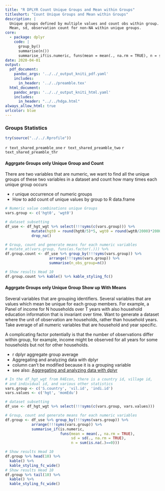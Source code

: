 ```yaml
---
title: "R DPLYR Count Unique Groups and Mean within Groups"
titleshort: "Count Unique Groups and Mean within Groups"
description: |
  Unique groups defined by multiple values and count obs within group.
  Mean, sd, observation count for non-NA within unique groups.
core:
  - package: dplyr
    code: |
      group_by()
      summarise(n())
      summarise_if(is.numeric, funs(mean = mean(., na.rm = TRUE), n = sum(is.na(.)==0)))
date: 2020-04-01
output:
  pdf_document:
    pandoc_args: '../../_output_kniti_pdf.yaml'
    includes:
      in_header: '../../preamble.tex'
  html_document:
    pandoc_args: '../../_output_kniti_html.yaml'
    includes:
      in_header: "../../hdga.html"
always_allow_html: true
urlcolor: blue
---
```


### Groups Statistics

```r
try(source("../../.Rprofile"))
```

`r text_shared_preamble_one`
`r text_shared_preamble_two`
`r text_shared_preamble_thr`


#### Aggrgate Groups only Unique Group and Count

There are two variables that are numeric, we want to find all the unique groups of these two variables in a dataset and count how many times each unique group occurs

- r unique occurrence of numeric groups
- How to add count of unique values by group to R data.frame

```r
# Numeric value combinations unique Groups
vars.group <- c('hgt0', 'wgt0')

# dataset subsetting
df_use <- df_hgt_wgt %>% select(!!!syms(c(vars.group))) %>%
            mutate(hgt0 = round(hgt0/5)*5, wgt0 = round(wgt0/2000)*2000) %>%
            drop_na()

# Group, count and generate means for each numeric variables
# mutate_at(vars.group, funs(as.factor(.))) %>%
df.group.count <- df_use %>% group_by(!!!syms(vars.group)) %>%
                    arrange(!!!syms(vars.group)) %>%
                    summarise(n_obs_group=n())

# Show results Head 10
df.group.count %>% kable() %>% kable_styling_fc()
```

#### Aggrgate Groups only Unique Group Show up With Means

Several variables that are grouping identifiers. Several variables that are values which mean be unique for each group members. For example, a Panel of income for N households over T years with also household education information that is invariant over time. Want to generate a dataset where the unit of observation are households, rather than household years. Take average of all numeric variables that are household and year specific.

A complicating factor potentially is that the number of observations differ within group, for example, income might be observed for all years for some households but not for other households.

- r dplyr aggregate group average
- Aggregating and analyzing data with dplyr
- column can't be modified because it is a grouping variable
- see also: [Aggregating and analyzing data with dplyr](https://datacarpentry.org/dc_zurich/R-ecology/04-dplyr.html)

```r
# In the df_hgt_wgt from R4Econ, there is a country id, village id,
# and individual id, and various other statistics
vars.group <- c('S.country', 'vil.id', 'indi.id')
vars.values <- c('hgt', 'momEdu')

# dataset subsetting
df_use <- df_hgt_wgt %>% select(!!!syms(c(vars.group, vars.values)))

# Group, count and generate means for each numeric variables
df.group <- df_use %>% group_by(!!!syms(vars.group)) %>%
            arrange(!!!syms(vars.group)) %>%
            summarise_if(is.numeric,
                         funs(mean = mean(., na.rm = TRUE),
                              sd = sd(., na.rm = TRUE),
                              n = sum(is.na(.)==0)))

# Show results Head 10
df.group %>% head(10) %>%
  kable() %>%
  kable_styling_fc_wide()
# Show results Head 10
df.group %>% tail(10) %>%
  kable() %>%
  kable_styling_fc_wide()
```
